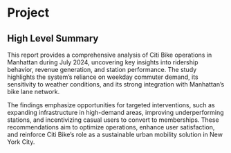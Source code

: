 # Project

## High Level Summary

This report provides a comprehensive analysis of Citi Bike operations in Manhattan during July 2024, uncovering key insights into ridership behavior, revenue generation, and station performance. The study highlights the system's reliance on weekday commuter demand, its sensitivity to weather conditions, and its strong integration with Manhattan’s bike lane network.

The findings emphasize opportunities for targeted interventions, such as expanding infrastructure in high-demand areas, improving underperforming stations, and incentivizing casual users to convert to memberships. These recommendations aim to optimize operations, enhance user satisfaction, and reinforce Citi Bike’s role as a sustainable urban mobility solution in New York City.
